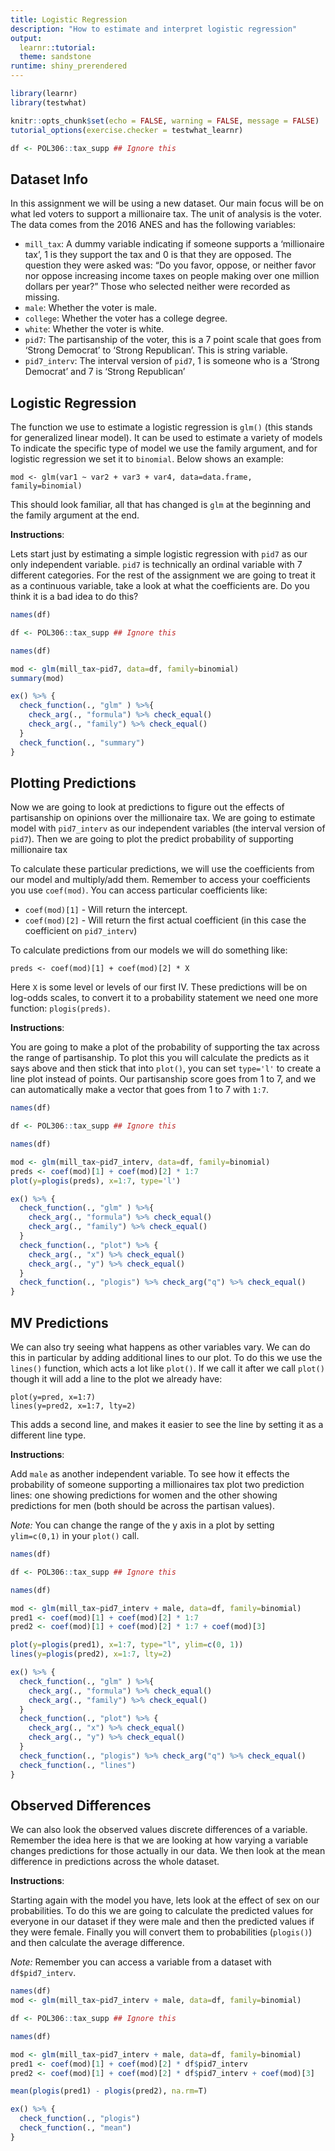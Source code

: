 ```yaml
---
title: Logistic Regression
description: "How to estimate and interpret logistic regression"
output:
  learnr::tutorial:
  theme: sandstone
runtime: shiny_prerendered
---
```


```r
library(learnr)
library(testwhat)

knitr::opts_chunk$set(echo = FALSE, warning = FALSE, message = FALSE)
tutorial_options(exercise.checker = testwhat_learnr)

df <- POL306::tax_supp ## Ignore this

```

## Dataset Info

In this assignment we will be using a new dataset. Our main focus will be on what led voters to support a millionaire tax. The unit of analysis is the voter. The data comes from the 2016 ANES and has the following variables:

- `mill_tax`: A dummy variable indicating if someone supports a 'millionaire tax', 1 is they support the tax and 0 is that they are opposed. The question they were asked was: "Do you favor, oppose, or neither favor nor oppose increasing income taxes on people making over one million dollars per year?" Those who selected neither were recorded as missing. 
- `male`: Whether the voter is male. 
- `college`: Whether the voter has a college degree.
- `white`: Whether the voter is white.
- `pid7`: The partisanship of the voter, this is a 7 point scale that goes from 'Strong Democrat' to 'Strong Republican'. This is string variable. 
- `pid7_interv`: The interval version of `pid7`, 1 is someone who is a 'Strong Democrat' and 7 is 'Strong Republican' 


## Logistic Regression

The function we use to estimate a logistic regression is `glm()` (this stands for generalized linear model). It can be used to estimate a variety of models To indicate the specific type of model we use the family argument, and for logistic regression we set it to `binomial`. Below shows an example:

```
mod <- glm(var1 ~ var2 + var3 + var4, data=data.frame, family=binomial)
```
This should look familiar, all that has changed is `glm` at the beginning and the family argument at the end. 

**Instructions**:

Lets start just by estimating a simple logistic regression with `pid7` as our only independent variable. `pid7` is technically an ordinal variable with 7 different categories. For the rest of the assignment we are going to treat it as a continuous variable, take a look at what the coefficients are. Do you think it is a bad idea to do this? 


```r
names(df)
```

```r
df <- POL306::tax_supp ## Ignore this

names(df)

mod <- glm(mill_tax~pid7, data=df, family=binomial)
summary(mod)

```

```r
ex() %>% {
  check_function(., "glm" ) %>%{
    check_arg(., "formula") %>% check_equal()
    check_arg(., "family") %>% check_equal()
  }
  check_function(., "summary")
}
```



## Plotting Predictions

Now we are going to look at predictions to figure out the effects of partisanship on opinions over the millionaire tax. We are going to estimate model with `pid7_interv` as our independent variables (the interval version of `pid7`). Then we are going to plot the predict probability of supporting millionaire tax

To calculate these particular predictions, we will use the coefficients from our model and multiply/add them. Remember to access your coefficients you use `coef(mod)`. You can access particular coefficients like:

- `coef(mod)[1]` - Will return the intercept. 
- `coef(mod)[2]` - Will return the first actual coefficient (in this case the coefficient on `pid7_interv`)

To calculate predictions from our models we will do something like:

```
preds <- coef(mod)[1] + coef(mod)[2] * X
```

Here `X` is some level or levels of our first IV. These predictions will be on log-odds scales, to convert it to a probability statement we need one more function: `plogis(preds)`. 

**Instructions**:

You are going to make a plot of the probability of supporting the tax across the range of partisanship. To plot this you will calculate the predicts as it says above and then stick that into `plot()`, you can set `type='l'` to create a line plot instead of points. Our partisanship score goes from 1 to 7, and we can automatically make a vector that goes from 1 to 7 with `1:7`.

```r
names(df)
```

```r
df <- POL306::tax_supp ## Ignore this

names(df)

mod <- glm(mill_tax~pid7_interv, data=df, family=binomial)
preds <- coef(mod)[1] + coef(mod)[2] * 1:7
plot(y=plogis(preds), x=1:7, type='l')


```

```r
ex() %>% {
  check_function(., "glm" ) %>%{
    check_arg(., "formula") %>% check_equal()
    check_arg(., "family") %>% check_equal()
  }
  check_function(., "plot") %>% {
    check_arg(., "x") %>% check_equal()
    check_arg(., "y") %>% check_equal()
  }
  check_function(., "plogis") %>% check_arg("q") %>% check_equal()
}
```





## MV Predictions

We can also try seeing what happens as other variables vary. We can do this in particular by adding additional lines to our plot. To do this we use the `lines()` function, which acts a lot like `plot()`. If we call it after we call `plot()` though it will add a line to the plot we already have:

```
plot(y=pred, x=1:7)
lines(y=pred2, x=1:7, lty=2)
```

This adds a second line, and makes it easier to see the line by setting it as a different line type. 

**Instructions**:

Add `male` as another independent variable. To see how it effects the probability of someone supporting a millionaires tax plot two prediction lines: one showing predictions for women and the other showing predictions for men (both should be across the partisan values). 

*Note:* You can change the range of the y axis in a plot by setting `ylim=c(0,1)` in your `plot()` call. 

```r
names(df)
```

```r
df <- POL306::tax_supp ## Ignore this

names(df)

mod <- glm(mill_tax~pid7_interv + male, data=df, family=binomial)
pred1 <- coef(mod)[1] + coef(mod)[2] * 1:7
pred2 <- coef(mod)[1] + coef(mod)[2] * 1:7 + coef(mod)[3]

plot(y=plogis(pred1), x=1:7, type="l", ylim=c(0, 1))
lines(y=plogis(pred2), x=1:7, lty=2)


```

```r
ex() %>% {
  check_function(., "glm" ) %>%{
    check_arg(., "formula") %>% check_equal()
    check_arg(., "family") %>% check_equal()
  }
  check_function(., "plot") %>% {
    check_arg(., "x") %>% check_equal()
    check_arg(., "y") %>% check_equal()
  }
  check_function(., "plogis") %>% check_arg("q") %>% check_equal()
  check_function(., "lines")
}
```








## Observed Differences

We can also look the observed values discrete differences of a variable. Remember the idea here is that we are looking at how varying a variable changes predictions for those actually in our data. We then look at the mean difference in predictions across the whole dataset. 

**Instructions**:

Starting again with the model you have, lets look at the effect of sex on our probabilities. To do this we are going to calculate the predicted values for everyone in our dataset if they were male and then the predicted values if they were female. Finally you will convert them to probabilities (`plogis()`) and then calculate the average difference. 

*Note:* Remember you can access a variable from a dataset with `df$pid7_interv`. 

```r
names(df)
mod <- glm(mill_tax~pid7_interv + male, data=df, family=binomial)


```

```r
df <- POL306::tax_supp ## Ignore this

names(df)

mod <- glm(mill_tax~pid7_interv + male, data=df, family=binomial)
pred1 <- coef(mod)[1] + coef(mod)[2] * df$pid7_interv
pred2 <- coef(mod)[1] + coef(mod)[2] * df$pid7_interv + coef(mod)[3]

mean(plogis(pred1) - plogis(pred2), na.rm=T)


```

```r
ex() %>% {
  check_function(., "plogis") 
  check_function(., "mean")
}
```








